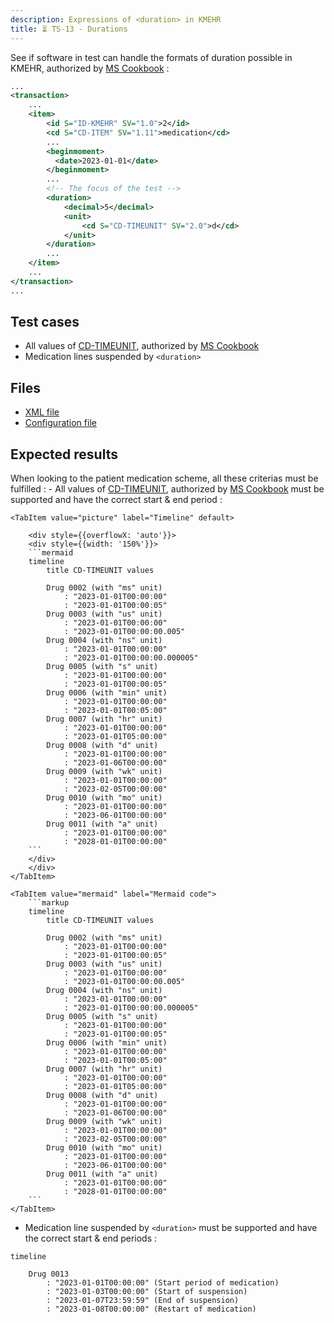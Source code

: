 ```yaml
---
description: Expressions of <duration> in KMEHR
title: ⏳ TS-13 - Durations
---
```


See if software in test can handle the formats of duration possible in KMEHR, authorized by [MS Cookbook](https://www.ehealth.fgov.be/standards/kmehr/file/cc73d96153bbd5448a56f19d925d05b1379c7f21/057e64396c1ea312a0b01607b0f94e4adcf456e8/20210331-safe_cookbook_medicatieschema_v5.8_en.pdf) :

```xml title="Example"
...
<transaction>
    ...
    <item>
        <id S="ID-KMEHR" SV="1.0">2</id>
        <cd S="CD-ITEM" SV="1.11">medication</cd>
        ...
        <beginmoment>
          <date>2023-01-01</date>
        </beginmoment>
        ...
        <!-- The focus of the test -->
        <duration>
            <decimal>5</decimal>
            <unit>
                <cd S="CD-TIMEUNIT" SV="2.0">d</cd>
            </unit>
        </duration>
        ...
    </item>
    ...
</transaction>
...
```

## Test cases

- All values of [CD-TIMEUNIT](https://www.ehealth.fgov.be/standards/kmehr/en/tables/time-unit), authorized by [MS Cookbook](https://www.ehealth.fgov.be/standards/kmehr/file/cc73d96153bbd5448a56f19d925d05b1379c7f21/057e64396c1ea312a0b01607b0f94e4adcf456e8/20210331-safe_cookbook_medicatieschema_v5.8_en.pdf)
- Medication lines suspended by `<duration>`

## Files

- [XML file](https://github.com/smals-jy/KMEHR-tests/blob/main/output/ms/TS-13-duration.xml)
- [Configuration file](https://github.com/smals-jy/KMEHR-tests/blob/main/configurations/ms/TS-13-duration.ts)

## Expected results

When looking to the patient medication scheme, all these criterias must be fulfilled :
    - All values of [CD-TIMEUNIT](https://www.ehealth.fgov.be/standards/kmehr/en/tables/time-unit), authorized by [MS Cookbook](https://www.ehealth.fgov.be/standards/kmehr/file/cc73d96153bbd5448a56f19d925d05b1379c7f21/057e64396c1ea312a0b01607b0f94e4adcf456e8/20210331-safe_cookbook_medicatieschema_v5.8_en.pdf) must be supported and have the correct start & end period :

<Tabs>

    <TabItem value="picture" label="Timeline" default>

        <div style={{overflowX: 'auto'}}>
        <div style={{width: '150%'}}>
        ```mermaid
        timeline
            title CD-TIMEUNIT values

            Drug 0002 (with "ms" unit)
                : "2023-01-01T00ː00ː00"
                : "2023-01-01T00ː00ː05"
            Drug 0003 (with "us" unit)
                : "2023-01-01T00ː00ː00"
                : "2023-01-01T00ː00ː00.005"
            Drug 0004 (with "ns" unit)
                : "2023-01-01T00ː00ː00"
                : "2023-01-01T00ː00ː00.000005"
            Drug 0005 (with "s" unit)
                : "2023-01-01T00ː00ː00"
                : "2023-01-01T00ː00ː05"
            Drug 0006 (with "min" unit)
                : "2023-01-01T00ː00ː00"
                : "2023-01-01T00ː05ː00"
            Drug 0007 (with "hr" unit)
                : "2023-01-01T00ː00ː00"
                : "2023-01-01T05ː00ː00"
            Drug 0008 (with "d" unit)
                : "2023-01-01T00ː00ː00"
                : "2023-01-06T00ː00ː00"
            Drug 0009 (with "wk" unit)
                : "2023-01-01T00ː00ː00"
                : "2023-02-05T00ː00ː00"
            Drug 0010 (with "mo" unit)
                : "2023-01-01T00ː00ː00"
                : "2023-06-01T00ː00ː00"
            Drug 0011 (with "a" unit)
                : "2023-01-01T00ː00ː00"
                : "2028-01-01T00ː00ː00"
        ```
        </div>
        </div>
    </TabItem>

    <TabItem value="mermaid" label="Mermaid code">
        ```markup
        timeline
            title CD-TIMEUNIT values

            Drug 0002 (with "ms" unit)
                : "2023-01-01T00ː00ː00"
                : "2023-01-01T00ː00ː05"
            Drug 0003 (with "us" unit)
                : "2023-01-01T00ː00ː00"
                : "2023-01-01T00ː00ː00.005"
            Drug 0004 (with "ns" unit)
                : "2023-01-01T00ː00ː00"
                : "2023-01-01T00ː00ː00.000005"
            Drug 0005 (with "s" unit)
                : "2023-01-01T00ː00ː00"
                : "2023-01-01T00ː00ː05"
            Drug 0006 (with "min" unit)
                : "2023-01-01T00ː00ː00"
                : "2023-01-01T00ː05ː00"
            Drug 0007 (with "hr" unit)
                : "2023-01-01T00ː00ː00"
                : "2023-01-01T05ː00ː00"
            Drug 0008 (with "d" unit)
                : "2023-01-01T00ː00ː00"
                : "2023-01-06T00ː00ː00"
            Drug 0009 (with "wk" unit)
                : "2023-01-01T00ː00ː00"
                : "2023-02-05T00ː00ː00"
            Drug 0010 (with "mo" unit)
                : "2023-01-01T00ː00ː00"
                : "2023-06-01T00ː00ː00"
            Drug 0011 (with "a" unit)
                : "2023-01-01T00ː00ː00"
                : "2028-01-01T00ː00ː00"
        ```
    </TabItem>

</Tabs>

- Medication line suspended by `<duration>` must be supported and have the correct start & end periods :

```mermaid
timeline

    Drug 0013
        : "2023-01-01T00ː00ː00" (Start period of medication)
        : "2023-01-03T00ː00ː00" (Start of suspension)
        : "2023-01-07T23ː59ː59" (End of suspension)
        : "2023-01-08T00ː00ː00" (Restart of medication)
```